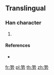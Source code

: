 ==Translingual==

===Han character===
{{Han char|rn=19|rad=力|as=08|sn=10|four=|canj=HIKS|ids=⿱⿰生丸力}}

# {{defn|Han|sort=力08}}

====References====
* {{Han ref|kx=0147.381|dkj=|dj=|hdz=|uh=351F|ud=13599|bh=|bd=}}

[[fr:㔟]]
[[pl:㔟]]
[[th:㔟]]
[[zh:㔟]]
